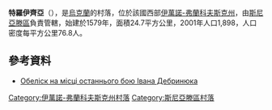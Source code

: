 {{coord|48|26|41|N|25|12|39|E|scale:30000|display=title}}

'''特羅伊齊亞'''（{{lang-uk|Троїця}}），是[[烏克蘭|烏克蘭]]的村落，位於該國西部[[伊萬諾-弗蘭科夫斯克州|伊萬諾-弗蘭科夫斯克州]]，由[[斯尼亞滕區|斯尼亞滕區]]負責管轄，始建於1579年，面積24.7平方公里，2001年人口1,898，人口密度每平方公里76.8人。

==參考資料==
*[http://www.galychyna.if.ua/publication/ukrainism/obelisk-na-misci-ostannogo-boju-ivana-debrinjuka/ Обеліск на місці останнього бою Івана Дебринюка] {{Wayback|url=http://www.galychyna.if.ua/publication/ukrainism/obelisk-na-misci-ostannogo-boju-ivana-debrinjuka/ |date=20170325124018 }}

{{DEFAULTSORT:Троїця}}
[[Category:伊萬諾-弗蘭科夫斯克州村落|Category:伊萬諾-弗蘭科夫斯克州村落]]
[[Category:斯尼亞滕區村落|Category:斯尼亞滕區村落]]


{{IvanoFrankivsk-geo-stub}}